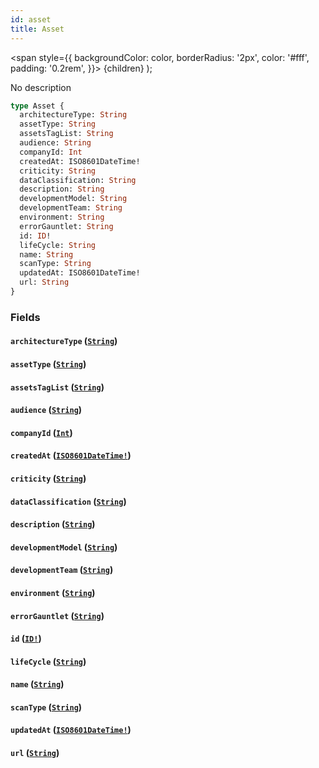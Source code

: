 ```yaml
---
id: asset
title: Asset
---
```


<span
style={{
      backgroundColor: color,
      borderRadius: '2px',
      color: '#fff',
      padding: '0.2rem',
    }}>
{children}
</span>
);

No description

```graphql
type Asset {
  architectureType: String
  assetType: String
  assetsTagList: String
  audience: String
  companyId: Int
  createdAt: ISO8601DateTime!
  criticity: String
  dataClassification: String
  description: String
  developmentModel: String
  developmentTeam: String
  environment: String
  errorGauntlet: String
  id: ID!
  lifeCycle: String
  name: String
  scanType: String
  updatedAt: ISO8601DateTime!
  url: String
}
```

### Fields

#### `architectureType` ([`String`](/api/scalars/string))

#### `assetType` ([`String`](/api/scalars/string))

#### `assetsTagList` ([`String`](/api/scalars/string))

#### `audience` ([`String`](/api/scalars/string))

#### `companyId` ([`Int`](/api/scalars/int))

#### `createdAt` ([`ISO8601DateTime!`](/api/scalars/iso-8601-date-time))

#### `criticity` ([`String`](/api/scalars/string))

#### `dataClassification` ([`String`](/api/scalars/string))

#### `description` ([`String`](/api/scalars/string))

#### `developmentModel` ([`String`](/api/scalars/string))

#### `developmentTeam` ([`String`](/api/scalars/string))

#### `environment` ([`String`](/api/scalars/string))

#### `errorGauntlet` ([`String`](/api/scalars/string))

#### `id` ([`ID!`](/api/scalars/id))

#### `lifeCycle` ([`String`](/api/scalars/string))

#### `name` ([`String`](/api/scalars/string))

#### `scanType` ([`String`](/api/scalars/string))

#### `updatedAt` ([`ISO8601DateTime!`](/api/scalars/iso-8601-date-time))

#### `url` ([`String`](/api/scalars/string))

